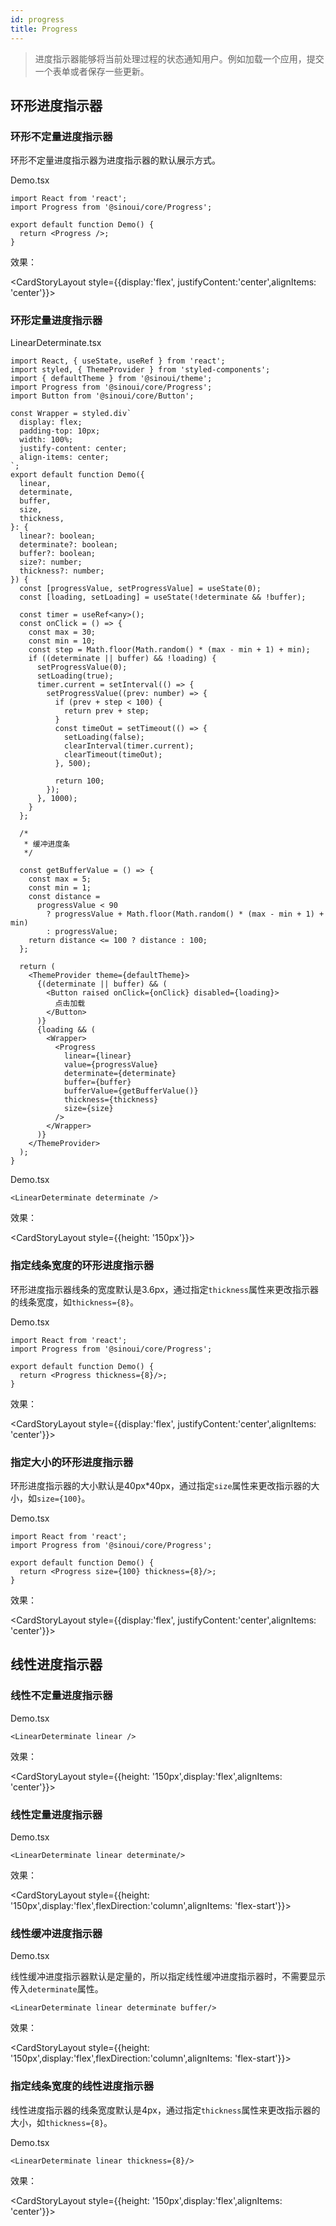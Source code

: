 ```yaml
---
id: progress
title: Progress
---
```



> 进度指示器能够将当前处理过程的状态通知用户。例如加载一个应用，提交一个表单或者保存一些更新。

## 环形进度指示器

### 环形不定量进度指示器

环形不定量进度指示器为进度指示器的默认展示方式。

Demo.tsx

```tsx
import React from 'react';
import Progress from '@sinoui/core/Progress';

export default function Demo() {
  return <Progress />;
}
```

效果：

<CardStoryLayout style={{display:'flex', justifyContent:'center',alignItems: 'center'}}>
  <LinearDeterminate />
</CardStoryLayout>

### 环形定量进度指示器

LinearDeterminate.tsx
```tsx
import React, { useState, useRef } from 'react';
import styled, { ThemeProvider } from 'styled-components';
import { defaultTheme } from '@sinoui/theme';
import Progress from '@sinoui/core/Progress';
import Button from '@sinoui/core/Button';

const Wrapper = styled.div`
  display: flex;
  padding-top: 10px;
  width: 100%;
  justify-content: center;
  align-items: center;
`;
export default function Demo({
  linear,
  determinate,
  buffer,
  size,
  thickness,
}: {
  linear?: boolean;
  determinate?: boolean;
  buffer?: boolean;
  size?: number;
  thickness?: number;
}) {
  const [progressValue, setProgressValue] = useState(0);
  const [loading, setLoading] = useState(!determinate && !buffer);

  const timer = useRef<any>();
  const onClick = () => {
    const max = 30;
    const min = 10;
    const step = Math.floor(Math.random() * (max - min + 1) + min);
    if ((determinate || buffer) && !loading) {
      setProgressValue(0);
      setLoading(true);
      timer.current = setInterval(() => {
        setProgressValue((prev: number) => {
          if (prev + step < 100) {
            return prev + step;
          }
          const timeOut = setTimeout(() => {
            setLoading(false);
            clearInterval(timer.current);
            clearTimeout(timeOut);
          }, 500);

          return 100;
        });
      }, 1000);
    }
  };

  /*
   * 缓冲进度条
   */

  const getBufferValue = () => {
    const max = 5;
    const min = 1;
    const distance =
      progressValue < 90
        ? progressValue + Math.floor(Math.random() * (max - min + 1) + min)
        : progressValue;
    return distance <= 100 ? distance : 100;
  };

  return (
    <ThemeProvider theme={defaultTheme}>
      {(determinate || buffer) && (
        <Button raised onClick={onClick} disabled={loading}>
          点击加载
        </Button>
      )}
      {loading && (
        <Wrapper>
          <Progress
            linear={linear}
            value={progressValue}
            determinate={determinate}
            buffer={buffer}
            bufferValue={getBufferValue()}
            thickness={thickness}
            size={size}
          />
        </Wrapper>
      )}
    </ThemeProvider>
  );
}
```
Demo.tsx

```tsx
<LinearDeterminate determinate />
```

效果：

<CardStoryLayout style={{height: '150px'}}>
  <LinearDeterminate determinate />
</CardStoryLayout>

### 指定线条宽度的环形进度指示器

环形进度指示器线条的宽度默认是3.6px，通过指定`thickness`属性来更改指示器的线条宽度，如`thickness={8}`。

Demo.tsx
```tsx
import React from 'react';
import Progress from '@sinoui/core/Progress';

export default function Demo() {
  return <Progress thickness={8}/>;
}
```
效果：

<CardStoryLayout style={{display:'flex', justifyContent:'center',alignItems: 'center'}}>
  <LinearDeterminate thickness={8}/>
</CardStoryLayout>

### 指定大小的环形进度指示器

环形进度指示器的大小默认是40px*40px，通过指定`size`属性来更改指示器的大小，如`size={100}`。

Demo.tsx
```tsx
import React from 'react';
import Progress from '@sinoui/core/Progress';

export default function Demo() {
  return <Progress size={100} thickness={8}/>;
}
```
效果：

<CardStoryLayout style={{display:'flex', justifyContent:'center',alignItems: 'center'}}>
  <LinearDeterminate thickness={8} size={100}/>
</CardStoryLayout>

## 线性进度指示器

### 线性不定量进度指示器
Demo.tsx

```tsx
<LinearDeterminate linear />
```

效果：

<CardStoryLayout style={{height: '150px',display:'flex',alignItems: 'center'}}>
  <LinearDeterminate linear />
</CardStoryLayout>

### 线性定量进度指示器
Demo.tsx

```tsx
<LinearDeterminate linear determinate/>
```

效果：

<CardStoryLayout style={{height: '150px',display:'flex',flexDirection:'column',alignItems: 'flex-start'}}>
  <LinearDeterminate linear determinate/>
</CardStoryLayout>

### 线性缓冲进度指示器
Demo.tsx

线性缓冲进度指示器默认是定量的，所以指定线性缓冲进度指示器时，不需要显示传入`determinate`属性。

```tsx
<LinearDeterminate linear determinate buffer/>
```

效果：

<CardStoryLayout style={{height: '150px',display:'flex',flexDirection:'column',alignItems: 'flex-start'}}>
  <LinearDeterminate linear  buffer />
</CardStoryLayout>

### 指定线条宽度的线性进度指示器

线性进度指示器的线条宽度默认是4px，通过指定`thickness`属性来更改指示器的大小，如`thickness={8}`。

Demo.tsx

```tsx
<LinearDeterminate linear thickness={8}/>
```

效果：

<CardStoryLayout style={{height: '150px',display:'flex',alignItems: 'center'}}>
  <LinearDeterminate linear thickness={8}/>
</CardStoryLayout>

